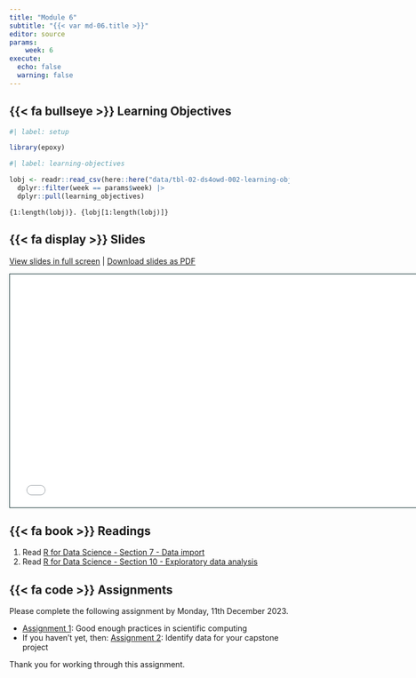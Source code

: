 ```yaml
---
title: "Module 6"
subtitle: "{{< var md-06.title >}}"
editor: source
params:
    week: 6
execute: 
  echo: false
  warning: false
---
```


## {{< fa bullseye >}} Learning Objectives

```r
#| label: setup

library(epoxy)
```

```r
#| label: learning-objectives

lobj <- readr::read_csv(here::here("data/tbl-02-ds4owd-002-learning-objectives.csv")) |> 
  dplyr::filter(week == params$week) |>
  dplyr::pull(learning_objectives)

```

```epoxy
{1:length(lobj)}. {lobj[1:length(lobj)]}
```

## {{< fa display >}} Slides

[View slides in full screen](../slides/lec-06-vectors.html) | [Download slides as PDF](https://github.com/ds4owd-002/website/raw/main/slides/lec-06-vectors.pdf)

```{=html}
<iframe class="slide-deck" src="../slides/lec-06-vectors.html" height="420" width="747" style="border: 1px solid #123233;"></iframe>
```


## {{< fa book >}} Readings

1. Read [R for Data Science - Section 7 - Data import](https://r4ds.hadley.nz/data-import)  
2. Read [R for Data Science - Section 10 - Exploratory data analysis](https://r4ds.hadley.nz/eda)  

## {{< fa code >}} Assignments

Please complete the following assignment by Monday, 11th December 2023. 

-   [Assignment 1](../assignments/md-06/am-06-1-reading.qmd): Good enough practices in scientific computing
-   If you haven't yet, then: [Assignment 2](../assignments/md-05/am-05-1-project-data.qmd): Identify data for your capstone project

Thank you for working through this assignment. 


